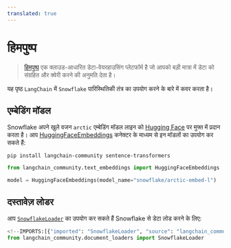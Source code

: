 ```yaml
---
translated: true
---
```


# हिमपुष्प

> [हिमपुष्प](https://www.snowflake.com/) एक क्लाउड-आधारित डेटा-वेयरहाउसिंग प्लेटफॉर्म है
> जो आपको बड़ी मात्रा में डेटा को संग्रहित और क्वेरी करने की अनुमति देता है।

यह पृष्ठ `LangChain` में `Snowflake` पारिस्थितिकी तंत्र का उपयोग करने के बारे में कवर करता है।

## एम्बेडिंग मॉडल

Snowflake अपने खुले वजन `arctic` एम्बेडिंग मॉडल लाइन को [Hugging Face](https://huggingface.co/Snowflake/snowflake-arctic-embed-l) पर मुफ्त में प्रदान करता है।
आप [HuggingFaceEmbeddings](/docs/integrations/text_embedding/huggingfacehub) कनेक्टर के माध्यम से इन मॉडलों का उपयोग कर सकते हैं:

```shell
pip install langchain-community sentence-transformers
```

```python
from langchain_community.text_embeddings import HuggingFaceEmbeddings

model = HuggingFaceEmbeddings(model_name="snowflake/arctic-embed-l")
```

## दस्तावेज़ लोडर

आप [`SnowflakeLoader`](/docs/integrations/document_loaders/snowflake) का उपयोग कर सकते हैं
Snowflake से डेटा लोड करने के लिए:

```python
<!--IMPORTS:[{"imported": "SnowflakeLoader", "source": "langchain_community.document_loaders", "docs": "https://api.python.langchain.com/en/latest/document_loaders/langchain_community.document_loaders.snowflake_loader.SnowflakeLoader.html", "title": "Snowflake"}]-->
from langchain_community.document_loaders import SnowflakeLoader
```

